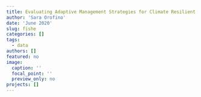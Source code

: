 ```yaml
---
title: Evaluating Adaptive Management Strategies for Climate Resilient Fisheries
author: 'Sara Orofino'
date: 'June 2020'
slug: fishe
categories: []
tags:
  - data
authors: []
featured: no
image:
  caption: ''
  focal_point: ''
  preview_only: no
projects: []
---
```


